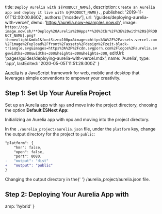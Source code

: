 
  title: `Deploy Aurelia with ${PRODUCT_NAME}`,
  description: `Create an Aurelia app and deploy it live with ${PRODUCT_NAME}.`,
  published: '2019-11-01T12:00:00.860Z',
  authors: ['mcsdev'],
  url: '/guides/deploying-aurelia-with-vercel',
  demo: 'https://aurelia.now-examples.now.sh',
  image: `https://og-image.now.sh/**Deploy%20Aurelia%20Apps**%20%3Cbr%2F%3E%20with%20${PRODUCT_NAME}.png?theme=light&md=1&fontSize=100px&images=https%3A%2F%2Fassets.vercel.com%2Fimage%2Fupload%2Ffront%2Fassets%2Fdesign%2Fzeit-black-triangle.svg&images=https%3A%2F%2Fcdn.svgporn.com%2Flogos%2Faurelia.svg&widths=300&widths=300&heights=300&heights=300`,
  editUrl: 'pages/guides/deploying-aurelia-with-vercel.mdx',
  name: 'Aurelia',
  type: 'app',
  lastEdited: '2020-05-05T11:51:28.000Z'
}

[Aurelia](https://aurelia.io/home) is a JavaScript framework for web, mobile and desktop that leverages simple conventions to empower your creativity.

## Step 1: Set Up Your Aurelia Project

Set up an Aurelia app with [`npx`](https://www.npmjs.com/package/npx) and move into the project directory, choosing the option **Default ESNext App**:

<Snippet dark text="npx aurelia-cli new && cd aurelia-app" />
<Caption>Initializing an Aurelia app with <Link href="https://www.npmjs.com/package/npx">npx</Link> and moving into the project directory.</Caption>

In the `./aurelia_project/aurelia.json` file, under the `platform` key, change the output directory for the project to `public`:

```diff
"platform": {
    "hmr": false,
    "open": false,
    "port": 8080,
-   "output": "dist"
+   "output": "public"
}
```

<Caption>
  Changing the output directory in the{' '}
  <InlineCode>/aurelia_project/aurelia.json</InlineCode> file.
</Caption>

## Step 2: Deploying Your Aurelia App with <NameWrapper name={PRODUCT_NAME} />

<DeploySection meta={meta} />


  amp: 'hybrid'
}
